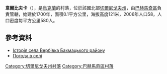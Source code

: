{{coord|51|24|8|N|32|47|50|E|scale:100000|display=title}}

'''韋爾比夫卡'''（{{lang-uk|Вербівка}}），是[[烏克蘭|烏克蘭]]的村落，位於該國北部[[切爾尼戈夫州|切爾尼戈夫州]]，由[[巴赫馬奇區|巴赫馬奇區]]負責管轄，始建於1700年，面積0.1平方公里，海拔高度121米，2006年人口58，人口密度每平方公里580人。

==參考資料==
* [https://web.archive.org/web/20160822030859/http://tour-cn.com.ua/publ/istorija_sela_verbivka_bakhmackogo_rajonu/70-1-0-885 Історія села Вербівка Бахмацького району]
* [http://weather.in.ua/ua/chernigovskaja/3099 Погода в селі] {{Wayback|url=http://weather.in.ua/ua/chernigovskaja/3099 |date=20111220101522 }}

[[Category:切爾尼戈夫州村落|Category:切爾尼戈夫州村落]]
[[Category:巴赫馬奇區村落|Category:巴赫馬奇區村落]]


{{Chernihiv-geo-stub}}